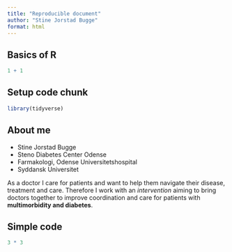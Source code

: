 ```yaml
---
title: "Reproducible document"
author: "Stine Jorstad Bugge"
format: html
---
```


## Basics of R

```r
1 + 1
```

## Setup code chunk

```r
library(tidyverse)
```

## About me
- Stine Jorstad Bugge
- Steno Diabetes Center Odense
- Farmakologi, Odense Universitetshospital
- Syddansk Universitet

As a doctor I care for patients and want to help them navigate their disease, treatment and care. Therefore I work with an *intervention* aiming to bring doctors together to improve coordination and care for patients with **multimorbidity and diabetes**.

## Simple code
```r
3 * 3
```

